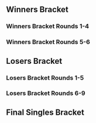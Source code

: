 {{DISPLAYTITLE:Avalon M-VII: Singles Bracket}}{{SetGame|melee}}
{{tabs static
|name1=Overview
|link1=Avalon/M/VIII
|name2=Singles Bracket
|link2=Avalon/M/VIII/Singles Bracket
|name3=Doubles Bracket
|link3=Avalon/M/VIII/Doubles Bracket
|This=2
}}
==Winners Bracket==
===Winners Bracket Rounds 1-4===
{{128DEWBracketA
<!--Round of 128-->
|r1m1p1=Amsah |r1m1p1flag=nl |r1m1p1score={{win}} |r1m1win=1
|r1m1p2=Bye |r1m1p2flag= |r1m1p2score=
|r1m2p1=Stategamer |r1m2p1flag= |r1m2p1score= |r1m2win=2
|r1m2p2=Forel |r1m2p2flag= |r1m2p2score={{win}}
|r1m3p1=HondaFoo |r1m3p1flag= |r1m3p1score={{win}} |r1m3win=1
|r1m3p2=Bye |r1m3p2flag= |r1m3p2score=
|r1m4p1=Bowman |r1m4p1flag= |r1m4p1score={{win}} |r1m4win=1
|r1m4p2=Bye |r1m4p2flag= |r1m4p2score=
|r1m5p1=Nuckels |r1m5p1flag=nl |r1m5p1score={{win}} |r1m5win=1
|r1m5p2=Bye |r1m5p2flag= |r1m5p2score=
|r1m6p1=TDX |r1m6p1flag= |r1m6p1score={{win}} |r1m6win=1
|r1m6p2=Bye |r1m6p2flag= |r1m6p2score=
|r1m7p1=Rebaz |r1m7p1flag=nl |r1m7p1score={{win}} |r1m7win=1
|r1m7p2=Bye |r1m7p2flag= |r1m7p2score=
|r1m8p1=shortee |r1m8p1flag= |r1m8p1score={{win}} |r1m8win=1
|r1m8p2=Bye |r1m8p2flag= |r1m8p2score=
|r1m9p1=PureEvil |r1m9p1flag=nl |r1m9p1score={{win}} |r1m9win=1
|r1m9p2=Bye |r1m9p2flag= |r1m9p2score=
|r1m10p1=The Trashman |r1m10p1flag= |r1m10p1score={{win}} |r1m10win=1
|r1m10p2=Kravt3n |r1m10p2flag= |r1m10p2score=
|r1m11p1=Detrumi |r1m11p1flag= |r1m11p1score={{win}} |r1m11win=1
|r1m11p2=Bye |r1m11p2flag= |r1m11p2score=
|r1m12p1=Anti Care |r1m12p1flag= |r1m12p1score={{win}} |r1m12win=1
|r1m12p2=Bye |r1m12p2flag= |r1m12p2score=
|r1m13p1=Jean-Paul |r1m13p1flag=nl |r1m13p1score={{win}} |r1m13win=1
|r1m13p2=Bye |r1m13p2flag= |r1m13p2score=
|r1m14p1=Cool |r1m14p1flag= |r1m14p1score={{win}} |r1m14win=1
|r1m14p2=Vetinari |r1m14p2flag= |r1m14p2score=
|r1m15p1=sausage948 |r1m15p1flag= |r1m15p1score={{win}} |r1m15win=1
|r1m15p2=Bye |r1m15p2flag= |r1m15p2score=
|r1m16p1=purplepain |r1m16p1flag= |r1m16p1score={{win}} |r1m16win=1
|r1m16p2=Bye |r1m16p2flag= |r1m16p2score=
|r1m17p1=Avalancer |r1m17p1flag=nl |r1m17p1score={{win}} |r1m17win=1
|r1m17p2=Bye |r1m17p2flag= |r1m17p2score=
|r1m18p1=Destiknee |r1m18p1flag= |r1m18p1score={{win}} |r1m18win=1
|r1m18p2=Kid Anarkist |r1m18p2flag= |r1m18p2score=
|r1m19p1=Divinius |r1m19p1flag= |r1m19p1score={{win}} |r1m19win=1
|r1m19p2=Bye |r1m19p2flag= |r1m19p2score=
|r1m20p1=Markovic |r1m20p1flag= |r1m20p1score={{win}} |r1m20win=1
|r1m20p2=Bye |r1m20p2flag= |r1m20p2score=
|r1m21p1=Ryuker |r1m21p1flag=nl |r1m21p1score={{win}} |r1m21win=1
|r1m21p2=Bye |r1m21p2flag= |r1m21p2score=
|r1m22p1=Huanshevche |r1m22p1flag= |r1m22p1score={{win}} |r1m22win=1
|r1m22p2=Bye |r1m22p2flag= |r1m22p2score=
|r1m23p1=Fout NL |r1m23p1flag=nl |r1m23p1score={{win}} |r1m23win=1
|r1m23p2=Bye |r1m23p2flag= |r1m23p2score=
|r1m24p1=PappaPapaya |r1m24p1flag= |r1m24p1score={{win}} |r1m24win=1
|r1m24p2=Bye |r1m24p2flag= |r1m24p2score=
|r1m25p1=Chrollo |r1m25p1flag=nl |r1m25p1score={{win}} |r1m25win=1
|r1m25p2=Bye |r1m25p2flag= |r1m25p2score=
|r1m26p1=De Vieze |r1m26p1flag= |r1m26p1score= |r1m26win=2
|r1m26p2=Mark T |r1m26p2flag= |r1m26p2score={{win}}
|r1m27p1=serket |r1m27p1flag= |r1m27p1score={{win}} |r1m27win=1
|r1m27p2=Bye |r1m27p2flag= |r1m27p2score=
|r1m28p1=BammieV |r1m28p1flag= |r1m28p1score={{win}} |r1m28win=1
|r1m28p2=Bye |r1m28p2flag= |r1m28p2score=
|r1m29p1=Utto |r1m29p1flag=nl |r1m29p1score={{win}} |r1m29win=1
|r1m29p2=Bye |r1m29p2flag= |r1m29p2score=
|r1m30p1=Scip |r1m30p1flag= |r1m30p1score={{win}} |r1m30win=1
|r1m30p2=Bye |r1m30p2flag= |r1m30p2score=
|r1m31p1=Pixel |r1m31p1flag=nl |r1m31p1score={{win}} |r1m31win=1
|r1m31p2=Bye |r1m31p2flag= |r1m31p2score=
|r1m32p1=Jr-high |r1m32p1flag= |r1m32p1score={{win}} |r1m32win=1
|r1m32p2=Bye |r1m32p2flag= |r1m32p2score=
|r1m33p1=Zgetto |r1m33p1flag=nl |r1m33p1score={{win}} |r1m33win=1
|r1m33p2=Bye |r1m33p2flag= |r1m33p2score=
|r1m34p1=Gacu Suco |r1m34p1flag= |r1m34p1score= |r1m34win=2
|r1m34p2=ryura |r1m34p2flag= |r1m34p2score={{win}}
|r1m35p1=Villeeh |r1m35p1flag= |r1m35p1score={{win}} |r1m35win=1
|r1m35p2=Bye |r1m35p2flag= |r1m35p2score=
|r1m36p1=Protatoo |r1m36p1flag= |r1m36p1score={{win}} |r1m36win=1
|r1m36p2=Bye |r1m36p2flag= |r1m36p2score=
|r1m37p1=seo |r1m37p1flag=nl |r1m37p1score={{win}} |r1m37win=1
|r1m37p2=Bye |r1m37p2flag= |r1m37p2score=
|r1m38p1=Folks |r1m38p1flag= |r1m38p1score={{win}} |r1m38win=1
|r1m38p2=Bye |r1m38p2flag= |r1m38p2score=
|r1m39p1=Flippy |r1m39p1flag= |r1m39p1score={{win}} |r1m39win=1
|r1m39p2=Bye |r1m39p2flag= |r1m39p2score=
|r1m40p1=tummi |r1m40p1flag= |r1m40p1score={{win}} |r1m40win=1
|r1m40p2=Bye |r1m40p2flag= |r1m40p2score=
|r1m41p1=epikfaal |r1m41p1flag=nl |r1m41p1score={{win}} |r1m41win=1
|r1m41p2=Bye |r1m41p2flag= |r1m41p2score=
|r1m42p1=Ghettovich |r1m42p1flag= |r1m42p1score= |r1m42win=2
|r1m42p2=Xephyer |r1m42p2flag= |r1m42p2score={{win}}
|r1m43p1=DoodleDork |r1m43p1flag= |r1m43p1score={{win}} |r1m43win=1
|r1m43p2=Bye |r1m43p2flag= |r1m43p2score=
|r1m44p1=Happymealz |r1m44p1flag= |r1m44p1score={{win}} |r1m44win=1
|r1m44p2=Bye |r1m44p2flag= |r1m44p2score=
|r1m45p1=KasparV |r1m45p1flag=nl |r1m45p1score={{win}} |r1m45win=1
|r1m45p2=Bye |r1m45p2flag= |r1m45p2score=
|r1m46p1=Riquiz |r1m46p1flag= |r1m46p1score={{win}} |r1m46win=1
|r1m46p2=Bye |r1m46p2flag= |r1m46p2score=
|r1m47p1=Linkje |r1m47p1flag=nl |r1m47p1score={{win}} |r1m47win=1
|r1m47p2=Bye |r1m47p2flag= |r1m47p2score=
|r1m48p1=paardzwaard |r1m48p1flag= |r1m48p1score={{win}} |r1m48win=1
|r1m48p2=Bye |r1m48p2flag= |r1m48p2score=
|r1m49p1=Adam |r1m49p1flag=nl |r1m49p1score={{win}} |r1m49win=1
|r1m49p2=Bye |r1m49p2flag= |r1m49p2score=
|r1m50p1=Plox |r1m50p1flag= |r1m50p1score= |r1m50win=2
|r1m50p2=rabbitalex |r1m50p2flag= |r1m50p2score={{win}}
|r1m51p1=HairyBeast |r1m51p1flag= |r1m51p1score={{win}} |r1m51win=1
|r1m51p2=Bye |r1m51p2flag= |r1m51p2score=
|r1m52p1=Shengo |r1m52p1flag= |r1m52p1score={{win}} |r1m52win=1
|r1m52p2=Bye |r1m52p2flag= |r1m52p2score=
|r1m53p1=Lawrencelot |r1m53p1flag=nl |r1m53p1score={{win}} |r1m53win=1
|r1m53p2=Bye |r1m53p2flag= |r1m53p2score=
|r1m54p1=Murk |r1m54p1flag= |r1m54p1score={{win}} |r1m54win=1
|r1m54p2=Bye |r1m54p2flag= |r1m54p2score=
|r1m55p1=yungbami |r1m55p1flag= |r1m55p1score={{win}} |r1m55win=1
|r1m55p2=Bye |r1m55p2flag= |r1m55p2score=
|r1m56p1=Exalador |r1m56p1flag= |r1m56p1score={{win}} |r1m56win=1
|r1m56p2=Bye |r1m56p2flag= |r1m56p2score=
|r1m57p1=Isdsar |r1m57p1flag=gr |r1m57p1score={{win}} |r1m57win=1
|r1m57p2=Bye |r1m57p2flag= |r1m57p2score=
|r1m58p1=Bayanati |r1m58p1flag= |r1m58p1score={{win}} |r1m58win=1
|r1m58p2=Galaxatin |r1m58p2flag= |r1m58p2score=
|r1m59p1=Wolfjudgement |r1m59p1flag= |r1m59p1score={{win}} |r1m59win=1
|r1m59p2=Bye |r1m59p2flag= |r1m59p2score=
|r1m60p1=Reuben |r1m60p1flag= |r1m60p1score={{win}} |r1m60win=1
|r1m60p2=Bye |r1m60p2flag= |r1m60p2score=
|r1m61p1=PureSkillz |r1m61p1flag=nl |r1m61p1score={{win}} |r1m61win=1
|r1m61p2=Bye |r1m61p2flag= |r1m61p2score=
|r1m62p1=Irational |r1m62p1flag= |r1m62p1score={{win}} |r1m62win=1
|r1m62p2=Bye |r1m62p2flag= |r1m62p2score=
|r1m63p1=Nukidin |r1m63p1flag= |r1m63p1score={{win}} |r1m63win=1
|r1m63p2=Bye |r1m63p2flag= |r1m63p2score=
|r1m64p1=CODE |r1m64p1flag= |r1m64p1score={{win}} |r1m64win=1
|r1m64p2=Bye |r1m64p2flag= |r1m64p2score=

<!--Round of 64-->
|r2m1p1=Amsah |r2m1p1flag=nl |r2m1p1score={{win}} |r2m1win=1
|r2m1p2=Forel |r2m1p2flag= |r2m1p2score=
|r2m2p1=HondaFoo |r2m2p1flag= |r2m2p1score={{win}} |r2m2win=1
|r2m2p2=Bowman |r2m2p2flag= |r2m2p2score=
|r2m3p1=Nuckels |r2m3p1flag=nl |r2m3p1score= |r2m3win=2
|r2m3p2=TDX |r2m3p2flag= |r2m3p2score={{win}}
|r2m4p1=Rebaz |r2m4p1flag=nl |r2m4p1score={{win}} |r2m4win=1
|r2m4p2=shortee |r2m4p2flag= |r2m4p2score=
|r2m5p1=PureEvil |r2m5p1flag=nl |r2m5p1score={{win}} |r2m5win=1
|r2m5p2=The Trashman |r2m5p2flag= |r2m5p2score=
|r2m6p1=Detrumi |r2m6p1flag= |r2m6p1score= |r2m6win=2
|r2m6p2=Anti Care |r2m6p2flag= |r2m6p2score={{win}}
|r2m7p1=Jean-Paul |r2m7p1flag=nl |r2m7p1score={{win}} |r2m7win=1
|r2m7p2=Cool |r2m7p2flag= |r2m7p2score=
|r2m8p1=sausage948 |r2m8p1flag= |r2m8p1score={{win}} |r2m8win=1
|r2m8p2=purplepain |r2m8p2flag= |r2m8p2score=
|r2m9p1=Avalancer |r2m9p1flag=nl |r2m9p1score={{win}} |r2m9win=1
|r2m9p2=Destiknee |r2m9p2flag= |r2m9p2score=
|r2m10p1=Divinius |r2m10p1flag= |r2m10p1score={{win}} |r2m10win=1
|r2m10p2=Markovic |r2m10p2flag= |r2m10p2score=
|r2m11p1=Ryuker |r2m11p1flag=nl |r2m11p1score={{win}} |r2m11win=1
|r2m11p2=Huanshevche |r2m11p2flag= |r2m11p2score=
|r2m12p1=Fout NL |r2m12p1flag=nl |r2m12p1score={{win}} |r2m12win=1
|r2m12p2=PappaPapaya |r2m12p2flag= |r2m12p2score=
|r2m13p1=Chrollo |r2m13p1flag=nl |r2m13p1score={{win}} |r2m13win=1
|r2m13p2=Mark T |r2m13p2flag= |r2m13p2score=
|r2m14p1=serket |r2m14p1flag= |r2m14p1score={{win}} |r2m14win=1
|r2m14p2=BammieV |r2m14p2flag= |r2m14p2score=
|r2m15p1=Utto |r2m15p1flag=nl |r2m15p1score={{win}} |r2m15win=1
|r2m15p2=Scip |r2m15p2flag= |r2m15p2score=
|r2m16p1=Pixel |r2m16p1flag=nl |r2m16p1score={{win}} |r2m16win=1
|r2m16p2=Jr-high |r2m16p2flag= |r2m16p2score=
|r2m17p1=Zgetto |r2m17p1flag=nl |r2m17p1score={{win}} |r2m17win=1
|r2m17p2=ryura |r2m17p2flag= |r2m17p2score=
|r2m18p1=Villeeh |r2m18p1flag= |r2m18p1score={{win}} |r2m18win=1
|r2m18p2=Protatoo |r2m18p2flag= |r2m18p2score=
|r2m19p1=seo |r2m19p1flag=nl |r2m19p1score={{win}} |r2m19win=1
|r2m19p2=Folks |r2m19p2flag= |r2m19p2score=
|r2m20p1=Flippy |r2m20p1flag= |r2m20p1score={{win}} |r2m20win=1
|r2m20p2=tummi |r2m20p2flag= |r2m20p2score=
|r2m21p1=epikfaal |r2m21p1flag=nl |r2m21p1score={{win}} |r2m21win=1
|r2m21p2=Xephyer |r2m21p2flag= |r2m21p2score=
|r2m22p1=DoodleDork |r2m22p1flag= |r2m22p1score= |r2m22win=2
|r2m22p2=Happymealz |r2m22p2flag= |r2m22p2score={{win}}
|r2m23p1=KasparV |r2m23p1flag=nl |r2m23p1score={{win}} |r2m23win=1
|r2m23p2=Riquiz |r2m23p2flag= |r2m23p2score=
|r2m24p1=Linkje |r2m24p1flag=nl |r2m24p1score={{win}} |r2m24win=1
|r2m24p2=paardzwaard |r2m24p2flag= |r2m24p2score=
|r2m25p1=Adam |r2m25p1flag=nl |r2m25p1score={{win}} |r2m25win=1
|r2m25p2=rabbitalex |r2m25p2flag= |r2m25p2score=
|r2m26p1=HairyBeast |r2m26p1flag= |r2m26p1score= |r2m26win=2
|r2m26p2=Shengo |r2m26p2flag= |r2m26p2score={{win}}
|r2m27p1=Lawrencelot |r2m27p1flag=nl |r2m27p1score={{win}} |r2m27win=1
|r2m27p2=Murk |r2m27p2flag= |r2m27p2score=
|r2m28p1=yungbami |r2m28p1flag= |r2m28p1score={{win}} |r2m28win=1
|r2m28p2=Exalador |r2m28p2flag= |r2m28p2score=
|r2m29p1=Isdsar |r2m29p1flag=gr |r2m29p1score={{win}} |r2m29win=1
|r2m29p2=Bayanati |r2m29p2flag= |r2m29p2score=
|r2m30p1=Wolfjudgement |r2m30p1flag= |r2m30p1score={{win}} |r2m30win=1
|r2m30p2=Reuben |r2m30p2flag= |r2m30p2score=
|r2m31p1=PureSkillz |r2m31p1flag=nl |r2m31p1score={{win}} |r2m31win=1
|r2m31p2=Irational |r2m31p2flag= |r2m31p2score=
|r2m32p1=Nukidin |r2m32p1flag= |r2m32p1score={{win}} |r2m32win=1
|r2m32p2=CODE |r2m32p2flag= |r2m32p2score=

<!--Round of 32-->
|r3m1p1=Amsah |r3m1p1flag=nl |r3m1p1score={{win}} |r3m1win=1
|r3m1p2=HondaFoo |r3m1p2flag= |r3m1p2score=
|r3m2p1=TDX |r3m2p1flag= |r3m2p1score= |r3m2win=2
|r3m2p2=Rebaz |r3m2p2flag=nl |r3m2p2score={{win}}
|r3m3p1=PureEvil |r3m3p1flag=nl |r3m3p1score={{win}} |r3m3win=1
|r3m3p2=Anti Care |r3m3p2flag= |r3m3p2score=
|r3m4p1=Jean-Paul |r3m4p1flag=nl |r3m4p1score={{win}} |r3m4win=1
|r3m4p2=sausage948 |r3m4p2flag= |r3m4p2score=
|r3m5p1=Avalancer |r3m5p1flag=nl |r3m5p1score={{win}} |r3m5win=1
|r3m5p2=Divinius |r3m5p2flag= |r3m5p2score=
|r3m6p1=Ryuker |r3m6p1flag=nl |r3m6p1score={{win}} |r3m6win=1
|r3m6p2=Fout NL |r3m6p2flag=nl |r3m6p2score=
|r3m7p1=Chrollo |r3m7p1flag=nl |r3m7p1score={{win}} |r3m7win=1
|r3m7p2=serket |r3m7p2flag= |r3m7p2score=
|r3m8p1=Utto |r3m8p1flag=nl |r3m8p1score={{win}} |r3m8win=1
|r3m8p2=Pixel |r3m8p2flag=nl |r3m8p2score=
|r3m9p1=Zgetto |r3m9p1flag=nl |r3m9p1score={{win}} |r3m9win=1
|r3m9p2=Villeeh |r3m9p2flag= |r3m9p2score=
|r3m10p1=seo |r3m10p1flag=nl |r3m10p1score= |r3m10win=2
|r3m10p2=Flippy |r3m10p2flag= |r3m10p2score={{win}}
|r3m11p1=epikfaal |r3m11p1flag=nl |r3m11p1score={{win}} |r3m11win=1
|r3m11p2=Happymealz |r3m11p2flag= |r3m11p2score=
|r3m12p1=KasparV |r3m12p1flag=nl |r3m12p1score={{win}} |r3m12win=1
|r3m12p2=Linkje |r3m12p2flag=nl |r3m12p2score=
|r3m13p1=Adam |r3m13p1flag=nl |r3m13p1score={{win}} |r3m13win=1
|r3m13p2=Shengo |r3m13p2flag= |r3m13p2score=
|r3m14p1=Lawrencelot |r3m14p1flag=nl |r3m14p1score={{win}} |r3m14win=1
|r3m14p2=yungbami |r3m14p2flag= |r3m14p2score=
|r3m15p1=Isdsar |r3m15p1flag=gr |r3m15p1score={{win}} |r3m15win=1
|r3m15p2=Wolfjudgement |r3m15p2flag= |r3m15p2score=
|r3m16p1=PureSkillz |r3m16p1flag=nl |r3m16p1score={{win}} |r3m16win=1
|r3m16p2=Nukidin |r3m16p2flag= |r3m16p2score=

<!--Round of 16-->
|r4m1p1=Amsah |r4m1p1flag=nl |r4m1p1score={{win}} |r4m1win=1
|r4m1p2=Rebaz |r4m1p2flag=nl |r4m1p2score=
|r4m2p1=PureEvil |r4m2p1flag=nl |r4m2p1score= |r4m2win=2
|r4m2p2=Jean-Paul |r4m2p2flag=nl |r4m2p2score={{win}}
|r4m3p1=Avalancer |r4m3p1flag=nl |r4m3p1score={{win}} |r4m3win=1
|r4m3p2=Ryuker |r4m3p2flag=nl |r4m3p2score=
|r4m4p1=Chrollo |r4m4p1flag=nl |r4m4p1score={{win}} |r4m4win=1
|r4m4p2=Utto |r4m4p2flag=nl |r4m4p2score=
|r4m5p1=Zgetto |r4m5p1flag=nl |r4m5p1score={{win}} |r4m5win=1
|r4m5p2=Flippy |r4m5p2flag= |r4m5p2score=
|r4m6p1=epikfaal |r4m6p1flag=nl |r4m6p1score={{win}} |r4m6win=1
|r4m6p2=KasparV |r4m6p2flag=nl |r4m6p2score=
|r4m7p1=Adam |r4m7p1flag=nl |r4m7p1score={{win}} |r4m7win=1
|r4m7p2=Lawrencelot |r4m7p2flag=nl |r4m7p2score=
|r4m8p1=Isdsar |r4m8p1flag=gr |r4m8p1score= |r4m8win=2
|r4m8p2=PureSkillz |r4m8p2flag=nl |r4m8p2score={{win}}
}}

===Winners Bracket Rounds 5-6===
{{8DEWBracketA
|R1=Winners Round 5
|R2=Winners Round 6

<!-- Quarterfinals -->
|r1m1p1=Amsah |r1m1p1flag=nl |r1m1p1score={{win}}
|r1m1p2=Jean-Paul |r1m1p2flag=nl |r1m1p2score=
|r1m1win=1

|r1m2p1=Avalancer |r1m2p1flag=nl |r1m2p1score={{win}}
|r1m2p2=Chrollo |r1m2p2flag=nl |r1m2p2score=
|r1m2win=1

|r1m3p1=Zgetto |r1m3p1flag=nl |r1m3p1score={{win}}
|r1m3p2=epikfaal |r1m3p2flag=nl |r1m3p2score=
|r1m3win=1

|r1m4p1=Adam |r1m4p1flag=nl |r1m4p1score={{win}}
|r1m4p2=PureSkillz |r1m4p2flag=nl |r1m4p2score=
|r1m4win=1

<!-- SEMIFINALS -->
|r2m1p1=Amsah |r2m1p1flag=nl |r2m1p1score={{win}}
|r2m1p2=Avalancer |r2m1p2flag=nl |r2m1p2score=
|r2m1win=1

|r2m2p1=Zgetto |r2m2p1flag=nl |r2m2p1score={{win}}
|r2m2p2=Adam |r2m2p2flag=nl |r2m2p2score=
|r2m2win=1
}}

==Losers Bracket==
===Losers Bracket Rounds 1-5===
{{96DELBracketSmwA
|tourneylink=Avalon/M/VIII
|tourneyname=Avalon M-VIII
|l1placement=65-96
|l2placement=49-64
|l3placement=33-48
|l4placement=25-32
|l5placement=17-24

<!--Round 1-->
|l1m1p1=Irational |l1m1p1flag= |l1m1p1score={{win}}
|l1m1p2=Bye |l1m1p2flag= |l1m1p2score=
|l1m1win=1
|l1m2p1=CODE |l1m2p1flag= |l1m2p1score=
|l1m2p2=Stategamer |l1m2p2flag= |l1m2p2score={{win}}
|l1m2win=2
|l1m3p1=Reuben |l1m3p1flag= |l1m3p1score={{win}}
|l1m3p2=Bye |l1m3p2flag= |l1m3p2score=
|l1m3win=1
|l1m4p1=Bayanati |l1m4p1flag= |l1m4p1score={{win}}
|l1m4p2=Bye |l1m4p2flag= |l1m4p2score=
|l1m4win=1
|l1m5p1=Murk |l1m5p1flag= |l1m5p1score={{win}}
|l1m5p2=Bye |l1m5p2flag= |l1m5p2score=
|l1m5win=1
|l1m6p1=Exalador |l1m6p1flag= |l1m6p1score=
|l1m6p2=Kravt3n |l1m6p2flag= |l1m6p2score={{win}}
|l1m6win=2
|l1m7p1=rabbitalex |l1m7p1flag= |l1m7p1score={{win}}
|l1m7p2=Bye |l1m7p2flag= |l1m7p2score=
|l1m7win=1
|l1m8p1=HairyBeast |l1m8p1flag= |l1m8p1score={{win}}
|l1m8p2=Vetinari |l1m8p2flag= |l1m8p2score=
|l1m8win=1
|l1m9p1=Riquiz |l1m9p1flag= |l1m9p1score={{win}}
|l1m9p2=Bye |l1m9p2flag= |l1m9p2score=
|l1m9win=1
|l1m10p1=paardzwaard |l1m10p1flag= |l1m10p1score=
|l1m10p2=Kid Anarkist |l1m10p2flag= |l1m10p2score={{win}}
|l1m10win=2
|l1m11p1=DoodleDork |l1m11p1flag= |l1m11p1score={{win}}
|l1m11p2=Bye |l1m11p2flag= |l1m11p2score=
|l1m11win=1
|l1m12p1=Xephyer |l1m12p1flag= |l1m12p1score={{win}}
|l1m12p2=Bye |l1m12p2flag= |l1m12p2score=
|l1m12win=1
|l1m13p1=Folks |l1m13p1flag= |l1m13p1score={{win}}
|l1m13p2=Bye |l1m13p2flag= |l1m13p2score=
|l1m13win=1
|l1m14p1=tummi |l1m14p1flag= |l1m14p1score={{win}}
|l1m14p2=De Vieze |l1m14p2flag= |l1m14p2score=
|l1m14win=1
|l1m15p1=Protatoo |l1m15p1flag= |l1m15p1score={{win}}
|l1m15p2=Bye |l1m15p2flag= |l1m15p2score=
|l1m15win=1
|l1m16p1=ryura |l1m16p1flag= |l1m16p1score={{win}}
|l1m16p2=Bye |l1m16p2flag= |l1m16p2score=
|l1m16win=1
|l1m17p1=Scip |l1m17p1flag= |l1m17p1score={{win}}
|l1m17p2=Bye |l1m17p2flag= |l1m17p2score=
|l1m17win=1
|l1m18p1=Jr-high |l1m18p1flag= |l1m18p1score={{win}}
|l1m18p2=Gacu Suco |l1m18p2flag= |l1m18p2score=
|l1m18win=1
|l1m19p1=BammieV |l1m19p1flag= |l1m19p1score={{win}}
|l1m19p2=Bye |l1m19p2flag= |l1m19p2score=
|l1m19win=1
|l1m20p1=Mark T |l1m20p1flag= |l1m20p1score={{win}}
|l1m20p2=Bye |l1m20p2flag= |l1m20p2score=
|l1m20win=1
|l1m21p1=Huanshevche |l1m21p1flag= |l1m21p1score={{win}}
|l1m21p2=Bye |l1m21p2flag= |l1m21p2score=
|l1m21win=1
|l1m22p1=PappaPapaya |l1m22p1flag= |l1m22p1score={{win}}
|l1m22p2=Ghettovich |l1m22p2flag= |l1m22p2score=
|l1m22win=1
|l1m23p1=Markovic |l1m23p1flag= |l1m23p1score={{win}}
|l1m23p2=Bye |l1m23p2flag= |l1m23p2score=
|l1m23win=1
|l1m24p1=Destiknee |l1m24p1flag= |l1m24p1score={{win}}
|l1m24p2=Bye |l1m24p2flag= |l1m24p2score=
|l1m24win=1
|l1m25p1=Cool |l1m25p1flag= |l1m25p1score={{win}}
|l1m25p2=Bye |l1m25p2flag= |l1m25p2score=
|l1m25win=1
|l1m26p1=purplepain |l1m26p1flag= |l1m26p1score={{win}}
|l1m26p2=Plox |l1m26p2flag= |l1m26p2score=
|l1m26win=1
|l1m27p1=Detrumi |l1m27p1flag= |l1m27p1score={{win}}
|l1m27p2=Bye |l1m27p2flag= |l1m27p2score=
|l1m27win=1
|l1m28p1=The Trashman |l1m28p1flag= |l1m28p1score={{win}}
|l1m28p2=Bye |l1m28p2flag= |l1m28p2score=
|l1m28win=1
|l1m29p1=Nuckels |l1m29p1flag=nl |l1m29p1score={{win}}
|l1m29p2=Bye |l1m29p2flag= |l1m29p2score=
|l1m29win=1
|l1m30p1=shortee |l1m30p1flag= |l1m30p1score={{win}}
|l1m30p2=Galaxatin |l1m30p2flag= |l1m30p2score=
|l1m30win=1
|l1m31p1=Bowman |l1m31p1flag= |l1m31p1score={{win}}
|l1m31p2=Bye |l1m31p2flag= |l1m31p2score=
|l1m31win=1
|l1m32p1=Forel |l1m32p1flag= |l1m32p1score={{win}}
|l1m32p2=Bye |l1m32p2flag= |l1m32p2score=
|l1m32win=1

<!--Round 2-->
|l2m1p1=Irational |l2m1p1flag= |l2m1p1score=
|l2m1p2=Stategamer |l2m1p2flag= |l2m1p2score={{win}}
|l2m1win=2
|l2m2p1=Reuben |l2m2p1flag= |l2m2p1score=
|l2m2p2=Bayanati |l2m2p2flag= |l2m2p2score={{win}}
|l2m2win=2
|l2m3p1=Murk |l2m3p1flag= |l2m3p1score=
|l2m3p2=Kravt3n |l2m3p2flag= |l2m3p2score={{win}}
|l2m3win=2
|l2m4p1=rabbitalex |l2m4p1flag= |l2m4p1score={{win}}
|l2m4p2=HairyBeast |l2m4p2flag= |l2m4p2score=
|l2m4win=1
|l2m5p1=Riquiz |l2m5p1flag= |l2m5p1score=
|l2m5p2=Kid Anarkist |l2m5p2flag= |l2m5p2score={{win}}
|l2m5win=2
|l2m6p1=DoodleDork |l2m6p1flag= |l2m6p1score=
|l2m6p2=Xephyer |l2m6p2flag= |l2m6p2score={{win}}
|l2m6win=2
|l2m7p1=Folks |l2m7p1flag= |l2m7p1score={{win}}
|l2m7p2=tummi |l2m7p2flag= |l2m7p2score=
|l2m7win=1
|l2m8p1=Protatoo |l2m8p1flag= |l2m8p1score={{win}}
|l2m8p2=ryura |l2m8p2flag= |l2m8p2score=
|l2m8win=1
|l2m9p1=Scip |l2m9p1flag= |l2m9p1score=
|l2m9p2=Jr-high |l2m9p2flag= |l2m9p2score={{win}}
|l2m9win=2
|l2m10p1=BammieV |l2m10p1flag= |l2m10p1score=
|l2m10p2=Mark T |l2m10p2flag= |l2m10p2score={{win}}
|l2m10win=2
|l2m11p1=Huanshevche |l2m11p1flag= |l2m11p1score=
|l2m11p2=PappaPapaya |l2m11p2flag= |l2m11p2score={{win}}
|l2m11win=2
|l2m12p1=Markovic |l2m12p1flag= |l2m12p1score=
|l2m12p2=Destiknee |l2m12p2flag= |l2m12p2score={{win}}
|l2m12win=2
|l2m13p1=Cool |l2m13p1flag= |l2m13p1score={{win}}
|l2m13p2=purplepain |l2m13p2flag= |l2m13p2score=
|l2m13win=1
|l2m14p1=Detrumi |l2m14p1flag= |l2m14p1score=
|l2m14p2=The Trashman |l2m14p2flag= |l2m14p2score={{win}}
|l2m14win=2
|l2m15p1=Nuckels |l2m15p1flag=nl |l2m15p1score={{win}}
|l2m15p2=shortee |l2m15p2flag= |l2m15p2score=
|l2m15win=1
|l2m16p1=Bowman |l2m16p1flag= |l2m16p1score={{win}}
|l2m16p2=Forel |l2m16p2flag= |l2m16p2score=
|l2m16win=1

<!--Round 3-->
|l3m1p1=Pixel |l3m1p1flag=nl |l3m1p1score={{win}}
|l3m1p2=Stategamer |l3m1p2flag= |l3m1p2score=
|l3m1win=1
|l3m2p1=serket |l3m2p1flag= |l3m2p1score=
|l3m2p2=Bayanati |l3m2p2flag= |l3m2p2score={{win}}
|l3m2win=2
|l3m3p1=Fout NL |l3m3p1flag=nl |l3m3p1score={{win}}
|l3m3p2=Kravt3n |l3m3p2flag= |l3m3p2score=
|l3m3win=1
|l3m4p1=Divinius |l3m4p1flag= |l3m4p1score={{win}}
|l3m4p2=rabbitalex |l3m4p2flag= |l3m4p2score=
|l3m4win=1
|l3m5p1=sausage948 |l3m5p1flag= |l3m5p1score={{win}}
|l3m5p2=Kid Anarkist |l3m5p2flag= |l3m5p2score=
|l3m5win=1
|l3m6p1=Anti Care |l3m6p1flag= |l3m6p1score={{win}}
|l3m6p2=Xephyer |l3m6p2flag= |l3m6p2score=
|l3m6win=1
|l3m7p1=TDX |l3m7p1flag= |l3m7p1score={{win}}
|l3m7p2=Folks |l3m7p2flag= |l3m7p2score=
|l3m7win=1
|l3m8p1=HondaFoo |l3m8p1flag= |l3m8p1score={{win}}
|l3m8p2=Protatoo |l3m8p2flag= |l3m8p2score=
|l3m8win=1
|l3m9p1=Nukidin |l3m9p1flag= |l3m9p1score={{win}}
|l3m9p2=Jr-high |l3m9p2flag= |l3m9p2score=
|l3m9win=1
|l3m10p1=Wolfjudgement |l3m10p1flag= |l3m10p1score={{win}}
|l3m10p2=Mark T |l3m10p2flag= |l3m10p2score=
|l3m10win=1
|l3m11p1=yungbami |l3m11p1flag= |l3m11p1score={{win}}
|l3m11p2=PappaPapaya |l3m11p2flag= |l3m11p2score=
|l3m11win=1
|l3m12p1=Shengo |l3m12p1flag= |l3m12p1score={{win}}
|l3m12p2=Destiknee |l3m12p2flag= |l3m12p2score=
|l3m12win=1
|l3m13p1=Linkje |l3m13p1flag=nl |l3m13p1score={{win}}
|l3m13p2=Cool |l3m13p2flag= |l3m13p2score=
|l3m13win=1
|l3m14p1=Happymealz |l3m14p1flag= |l3m14p1score=
|l3m14p2=The Trashman |l3m14p2flag= |l3m14p2score={{win}}
|l3m14win=2
|l3m15p1=seo |l3m15p1flag=nl |l3m15p1score=
|l3m15p2=Nuckels |l3m15p2flag=nl |l3m15p2score={{win}}
|l3m15win=2
|l3m16p1=Villeeh |l3m16p1flag= |l3m16p1score={{win}}
|l3m16p2=Bowman |l3m16p2flag= |l3m16p2score=
|l3m16win=1

<!--Round 4-->
|l4m1p1=Pixel |l4m1p1flag=nl |l4m1p1score={{win}}
|l4m1p2=Bayanati |l4m1p2flag= |l4m1p2score=
|l4m1win=1
|l4m2p1=Fout NL |l4m2p1flag=nl |l4m2p1score={{win}}
|l4m2p2=Divinius |l4m2p2flag= |l4m2p2score=
|l4m2win=1
|l4m3p1=sausage948 |l4m3p1flag= |l4m3p1score={{win}}
|l4m3p2=Anti Care |l4m3p2flag= |l4m3p2score=
|l4m3win=1
|l4m4p1=TDX |l4m4p1flag= |l4m4p1score=
|l4m4p2=HondaFoo |l4m4p2flag= |l4m4p2score={{win}}
|l4m4win=2
|l4m5p1=Nukidin |l4m5p1flag= |l4m5p1score={{win}}
|l4m5p2=Wolfjudgement |l4m5p2flag= |l4m5p2score=
|l4m5win=1
|l4m6p1=yungbami |l4m6p1flag= |l4m6p1score=
|l4m6p2=Shengo |l4m6p2flag= |l4m6p2score={{win}}
|l4m6win=2
|l4m7p1=Linkje |l4m7p1flag=nl |l4m7p1score=
|l4m7p2=The Trashman |l4m7p2flag= |l4m7p2score={{win}}
|l4m7win=2
|l4m8p1=Nuckels |l4m8p1flag=nl |l4m8p1score={{win}}
|l4m8p2=Villeeh |l4m8p2flag= |l4m8p2score=
|l4m8win=1

<!--Round 5-->
|l5m1p1=Flippy |l5m1p1flag= |l5m1p1score={{win}}
|l5m1p2=Pixel |l5m1p2flag=nl |l5m1p2score=
|l5m1win=1
|l5m2p1=KasparV |l5m2p1flag=nl |l5m2p1score={{win}}
|l5m2p2=Fout NL |l5m2p2flag=nl |l5m2p2score=
|l5m2win=1
|l5m3p1=Lawrencelot |l5m3p1flag=nl |l5m3p1score={{win}}
|l5m3p2=sausage948 |l5m3p2flag= |l5m3p2score=
|l5m3win=1
|l5m4p1=Isdsar |l5m4p1flag=gr |l5m4p1score={{win}}
|l5m4p2=HondaFoo |l5m4p2flag= |l5m4p2score=
|l5m4win=1
|l5m5p1=Rebaz |l5m5p1flag=nl |l5m5p1score={{win}}
|l5m5p2=Nukidin |l5m5p2flag= |l5m5p2score=
|l5m5win=1
|l5m6p1=PureEvil |l5m6p1flag=nl |l5m6p1score={{win}}
|l5m6p2=Shengo |l5m6p2flag= |l5m6p2score=
|l5m6win=1
|l5m7p1=Ryuker |l5m7p1flag=nl |l5m7p1score={{win}}
|l5m7p2=The Trashman |l5m7p2flag= |l5m7p2score=
|l5m7win=1
|l5m8p1=Utto |l5m8p1flag=nl |l5m8p1score=
|l5m8p2=Nuckels |l5m8p2flag=nl |l5m8p2score={{win}}
|l5m8win=2
}}
===Losers Bracket Rounds 6-9===
{{16DELBracketSmwA
|tourneylink=Avalon/M/VIII
|tourneyname=Avalon M-VIII
|l1placement=13-16
|l2placement=9-12
|l3placement=7-8
|l4placement=5-6
|L1=Losers Round 6
|L2=Losers Round 7
|L3=Losers Round 8
|L4=Losers Round 9

<!-- Round 1 -->
|l1m1p1=Flippy |l1m1p1flag= |l1m1p1score=
|l1m1p2=KasparV |l1m1p2flag=nl |l1m1p2score={{win}}
|l1m1win=2

|l1m2p1=Lawrencelot |l1m2p1flag=nl |l1m2p1score=
|l1m2p2=Isdsar |l1m2p2flag=gr |l1m2p2score={{win}}
|l1m2win=2

|l1m3p1=Rebaz |l1m3p1flag=nl |l1m3p1score=
|l1m3p2=PureEvil |l1m3p2flag=nl |l1m3p2score={{win}}
|l1m3win=2

|l1m4p1=Ryuker |l1m4p1flag=nl |l1m4p1score={{win}}
|l1m4p2=Nuckels |l1m4p2flag=nl |l1m4p2score=
|l1m4win=1

<!-- Round 2 -->
|l2m1p1=Jean-Paul |l2m1p1flag=nl |l2m1p1score={{win}}
|l2m1p2=KasparV |l2m1p2flag=nl |l2m1p2score=
|l2m1win=1

|l2m2p1=Chrollo |l2m2p1flag=nl |l2m2p1score={{win}}
|l2m2p2=Isdsar |l2m2p2flag=gr |l2m2p2score=
|l2m2win=1

|l2m3p1=epikfaal |l2m3p1flag=nl |l2m3p1score=
|l2m3p2=PureEvil |l2m3p2flag=nl |l2m3p2score={{win}}
|l2m3win=2

|l2m4p1=PureSkillz |l2m4p1flag=nl |l2m4p1score={{win}}
|l2m4p2=Ryuker |l2m4p2flag=nl |l2m4p2score=
|l2m4win=1

<!-- Round 3 -->
|l3m1p1=Jean-Paul |l3m1p1flag=nl |l3m1p1score=
|l3m1p2=Chrollo |l3m1p2flag=nl |l3m1p2score={{win}}
|l3m1win=2

|l3m2p1=PureEvil |l3m2p1flag=nl |l3m2p1score={{win}}
|l3m2p2=PureSkillz |l3m2p2flag=nl |l3m2p2score=
|l3m2win=1

<!-- Round 4 -->
|l4m1p1=Adam |l4m1p1flag=nl |l4m1p1score={{win}}
|l4m1p2=Chrollo |l4m1p2flag=nl |l4m1p2score=
|l4m1win=1

|l4m2p1=Avalancer |l4m2p1flag=nl |l4m2p1score={{win}}
|l4m2p2=PureEvil |l4m2p2flag=nl |l4m2p2score=
|l4m2win=1
}}
<onlyinclude>
==Final Singles Bracket==
{{DEFinalSmwBracket
|tourneylink=Avalon/M/VIII
|tourneyname=Avalon M-VIII
|l1placement=4
|r2placement=3
|r3loserplacement=2
|r3winnerplacement=1

<!-- FROM WINNERS -->
|r1m1p1=Amsah |r1m1p1flag=nl |r1m1p1score={{win}}
|r1m1p2=Zgetto |r1m1p2flag=nl |r1m1p2score=
|r1m1win=1

<!-- FROM LOSERS -->
|l1m1p1=Adam |l1m1p1flag=nl |l1m1p1score={{win}}
|l1m1p2=Avalancer |l1m1p2flag=nl |l1m1p2score=
|l1m1win=1

<!-- LOSERS FINALS -->
|r2m1p1=Zgetto |r2m1p1flag=nl |r2m1p1score={{win}}
|r2m1p2=Adam |r2m1p2flag=nl |r2m1p2score=
|r2m1win=1

<!-- GRAND FINALS -->
|r3m1p1=Amsah |r3m1p1flag=nl |r3m1p1score={{win}} |r3m2p1score=
|r3m1p2=Zgetto |r3m1p2flag=nl |r3m1p2score= |r3m2p2score=
|r3m1win=1
}}</onlyinclude>
